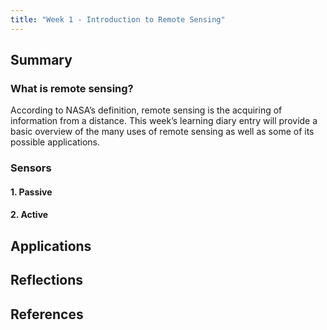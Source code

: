```yaml
---
title: "Week 1 - Introduction to Remote Sensing"
---
```


## Summary

### What is remote sensing?

According to NASA's definition, remote sensing is the acquiring of information from a distance. This week's learning diary entry will provide a basic overview of the many uses of remote sensing as well as some of its possible applications.

### Sensors

#### 1. Passive

#### 2. Active

## Applications

## Reflections

## References
